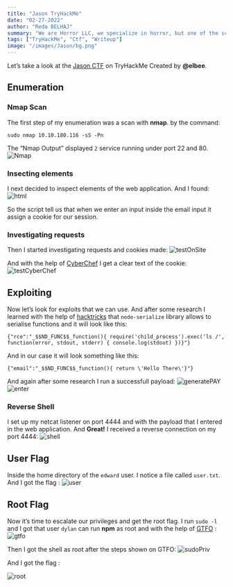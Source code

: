 ```yaml
---
title: "Jason TryHackMe"
date: "02-27-2022"
author: "Reda BELHAJ"
summary: "We are Horror LLC, we specialize in horror, but one of the scarier aspects of our company is our front-end webserver. We can't launch our site in its current state and our level of concern regarding our cybersecurity is growing exponentially... Created by  @elbee!"
tags: ["TryHackMe", "Ctf", "Writeup"]
image: "/images/Jason/bg.png"
---
```

Let’s take a look at the [Jason CTF](https://tryhackme.com/room/jason) on TryHackMe Created by **@elbee**.

## Enumeration
### Nmap Scan
The first step of my enumeration was a scan with **nmap**. by the command:

```
sudo nmap 10.10.180.116 -sS -Pn
```
The “Nmap Output” displayed `2` service running under port 22 and 80.
![Nmap](/images/Jason/nmap.JPG)

### Insecting elements
I next decided to inspect elements of the web application. And I found:
![html](/images/Jason/html.JPG)

So the script tell us that when we enter an input inside the email input it assign a cookie for our session.

### Investigating requests
Then I started investigating requests and cookies made:
![testOnSite](/images/Jason/testOnSite.JPG)

And with the help of [CyberChef](https://gchq.github.io/CyberChef/) I get a clear text of the cookie:
![testCyberChef](/images/Jason/testCyberChef.JPG)

## Exploiting
Now let’s look for exploits that we can use. And after some research I learned with the help of [hacktricks](https://book.hacktricks.xyz/pentesting-web/deserialization#nodejs) that `node-serialize` library allows to serialise functions and it will look like this:

```
{"rce":"_$$ND_FUNC$$_function(){ require('child_process').exec('ls /', function(error, stdout, stderr) { console.log(stdout) })}"}
```

And in our case it will look something like this:

```
{"email":"_$$ND_FUNC$$_function(){ return \'Hello There\'}"}
```

And again after some research I run a successfull payload: 
![generatePAY](/images/Jason/generatePAY.JPG)
![enter](/images/Jason/enter.JPG)

### Reverse Shell
I set up my netcat listener on port 4444 and with the payload that I entered in the web application. And **Great!** I received a reverse connection on my port 4444:
![shell](/images/Jason/shell.JPG)

## User Flag
Inside the home directory of the `edward` user. I notice a file called `user.txt`. And I got the flag :
![user](/images/Jason/user.JPG)

## Root Flag
Now it’s time to escalate our privileges and get the root flag. I run `sudo -l`  and I got that user `dylan` can run **npm** as root and with the help of [GTFO](https://gtfobins.github.io/) :
![gtfo](/images/Jason/gtfo.JPG)

Then I got the shell as root after the steps shown on GTFO:
![sudoPriv](/images/Jason/sudoPriv.JPG)

And I got the flag :

![root](/images/Jason/root.JPG)
